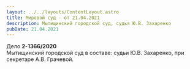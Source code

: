 ```yaml
---
layout: ../../layouts/ContentLayout.astro
title: Мировой суд - от 21.04.2021
description: Мытищинский городской суд, судья Ю.В. Захаренко
pubDate: 21.04.2021
---
```


Дело **2-1366/2020**\
Мытищинский городской суд в составе: судьи Ю.В. Захаренко, при секретаре А.В. Грачевой.

<PdfCard pdfUrl="/files/courts/court-mir-21-04-2021-appeal.pdf" />